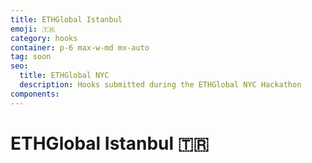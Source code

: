 ```yaml
---
title: ETHGlobal Istanbul
emoji: 🇹🇷
category: hooks
container: p-6 max-w-md mx-auto
tag: soon
seo:
  title: ETHGlobal NYC
  description: Hooks submitted during the ETHGlobal NYC Hackathon
components:
---
```


# ETHGlobal Istanbul 🇹🇷

<CollectionList
  componentsData={componentsData}
  componentContainer={componentContainer}
/>
